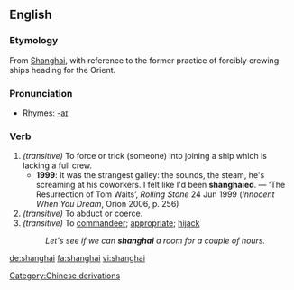 {{see|Shanghai}}
==English==
===Etymology===
From [[w:Shanghai|Shanghai]], with reference to the former practice of forcibly crewing ships heading for the Orient.

===Pronunciation===
{{IPA|/ˈʃeiŋhai/}}
*Rhymes: [[Rhymes:English:-aɪ|-aɪ]]

===Verb===
{{en-verb}}

# ''(transitive)'' To force or trick (someone) into joining a ship which is lacking a full crew.
#*'''1999''': It was the strangest galley: the sounds, the steam, he's screaming at his coworkers.  I felt like I'd been '''shanghaied'''. — ‘The Resurrection of Tom Waits’, ''Rolling Stone'' 24 Jun 1999 (''Innocent When You Dream'', Orion 2006, p. 256)
# ''(transitive)'' To abduct or coerce. 
# ''(transitive)'' To [[commandeer]]; [[appropriate]]; [[hijack]]
#:''Let's see if we can '''shanghai''' a room for a couple of hours.''

[[Category:Chinese derivations]]

[[de:shanghai]]
[[fa:shanghai]]
[[vi:shanghai]]